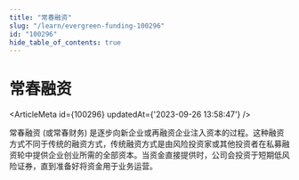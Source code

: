 ```yaml
---
title: "常春融资"
slug: "/learn/evergreen-funding-100296"
id: "100296"
hide_table_of_contents: true
---
```



# 常春融资

<ArticleMeta id={100296} updatedAt={'2023-09-26 13:58:47'} />
<div className='border-solid border-b border-t-0 my-4 border-[var(--ifm-color-gray-300)]' />

常春融资 (或常春财务) 是逐步向新企业或再融资企业注入资本的过程。这种融资方式不同于传统的融资方式，传统融资方式是由风险投资家或其他投资者在私募融资轮中提供企业创业所需的全部资本。当资金直接提供时，公司会投资于短期低风险证券，直到准备好将资金用于业务运营。
